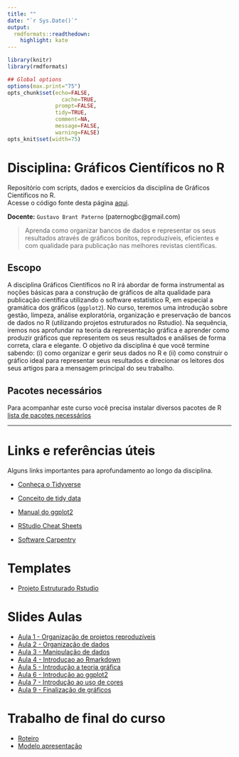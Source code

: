 ```yaml
---
title: ""
date: "`r Sys.Date()`"
output:
  rmdformats::readthedown:
    highlight: kate
---
```



```r
library(knitr)
library(rmdformats)

## Global options
options(max.print="75")
opts_chunk$set(echo=FALSE,
	             cache=TRUE,
               prompt=FALSE,
               tidy=TRUE,
               comment=NA,
               message=FALSE,
               warning=FALSE)
opts_knit$set(width=75)
```

# Disciplina: Gráficos Científicos no R 

Repositório com scripts, dados e exercícios da disciplina de Gráficos Científicos no R.  
Acesse o código fonte desta página [aqui](https://github.com/paternogbc/disciplina-graficos-r).  

__Docente:__ `Gustavo Brant Paterno` (paternogbc@gmail.com)

> Aprenda como organizar bancos de dados e representar os seus resultados através de gráficos bonitos, reproduzíveis, eficientes e com qualidade para publicação nas melhores revistas científicas.

## Escopo 

A disciplina Gráficos Científicos no R irá abordar de forma instrumental as noções básicas para a construção de gráficos de alta qualidade para publicação científica utilizando o software estatístico R, em especial a gramática dos gráficos (`ggplot2`). No curso, teremos uma introdução sobre gestão, limpeza, análise exploratória, organização e preservação de bancos de dados no R (utilizando projetos estruturados no Rstudio). Na sequência, iremos nos aprofundar na teoria da representação gráfica e aprender como produzir gráficos que representem os seus resultados e análises de forma correta, clara e elegante. O objetivo da disciplina é que você termine sabendo: (i) como organizar e gerir seus dados no R e (ii) como construir o gráfico ideal para representar seus resultados e direcionar os leitores dos seus artigos para a mensagem principal do seu trabalho.

## Pacotes necessários

Para acompanhar este curso você precisa instalar diversos pacotes de R 
[lista de pacotes necessários](https://github.com/paternogbc/disciplina-graficos-r/blob/master/R/pacotes_necessarios.R)

*** 

# Links e referências úteis

Alguns links importantes para aprofundamento ao longo da disciplina.

* [Conheça o Tidyverse](https://www.tidyverse.org/packages/)

* [Conceito de tidy data](http://vita.had.co.nz/papers/tidy-data.html)

* [Manual do ggplot2](https://ggplot2.tidyverse.org)

* [RStudio Cheat Sheets](https://rstudio.com/resources/cheatsheets/)

* [Software Carpentry](https://github.com/swcarpentry/swcarpentry)

# Templates

- [Projeto Estruturado Rstudio](https://github.com/paternogbc/template-rstd-project)

# Slides Aulas

- [Aula 1 - Organização de projetos reproduzíveis](https://docs.google.com/presentation/d/1Px9Npa_ANqmmfjCXo9A-eBmWzgUmmkCKd7fBIq_gG6k/edit?usp=sharing)
- [Aula 2 - Organização de dados](https://docs.google.com/presentation/d/1dC9hBTRHp9jFv3oBJKAVW_sESqlUDoLFO4FJWV2uVtM/edit?usp=sharing)
- [Aula 3 - Manipulação de dados](https://docs.google.com/presentation/d/1DqUBvR2-QZQwU4JC0pjT2Vbi5qfZGYCvSJ9wGy2BwLo/edit?usp=sharing)
- [Aula 4 - Introduçao ao Rmarkdown](https://docs.google.com/presentation/d/1DCOQPQ4_BnkeoZ6urt_gkncNU_BZrPga9Fjxhnwg8Xg/edit?usp=sharing)
- [Aula 5 - Introdução a teoria gráfica](https://docs.google.com/presentation/d/1L8nNj6KWYEewFzCCn-krAFWAV-Z_fsPnhncUhX-lmuU/edit?usp=sharing)
- [Aula 6 - Introdução ao ggplot2](https://docs.google.com/presentation/d/19FbbQvEo2YaM-y9unC96L2GjkqKQ8S0PzU4HQX-rJE4/edit?usp=sharing)
- [Aula 7 - Introdução ao uso de cores](https://docs.google.com/presentation/d/15vxUUZnNBGsamxkkfuW1O0S_8DtxrMtcuGTmZ8ABSp4/edit?usp=sharing)
- [Aula 9 - Finalização de gráficos](https://docs.google.com/presentation/d/1K4FMde3kOEDBiXGqZcBEtYB7sLOUgF_3F3H-NbX8yIA/edit?usp=sharing)

# Trabalho de final do curso
- [Roteiro](https://docs.google.com/presentation/d/16_tjwvnr-IPkQ48NaZL23VwlUPkXP8DB0Wg7SnYAL3c/edit?usp=sharing)
- [Modelo apresentação](https://docs.google.com/presentation/d/1AUsfZo-dCBWnL7xJwCT1-uql4jxQ4o4Pwz76ASDIyQI/edit?usp=sharing)
